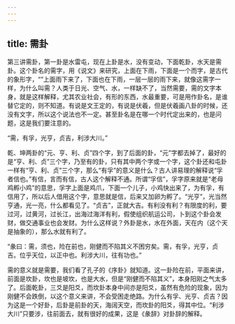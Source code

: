 ```yaml
---
---
---
```

title: 需卦
---




第三讲需卦，第一卦是水雷屯，现在上卦是水，没有变动，下面乾卦，水天是需卦。这个卦名的需字，用《说文》来研究，上面在下雨，下面是一个而字，是古代的象形字，“”上面雨下来了，下面也在下雨，一层一层的雨下来，就像这需字一样，为什么叫需？人类于日光、空气、水，一样缺不了，当然需要，需的文字本身，就是这样解释，尤其农业社会，有形的东西，水最重要，可是用作卦名，是谁替它定的，则不知道。有说是文王定的，有说是伏羲，但是伏羲画八卦的时候，还没有文字，所以这个说法也不一定。甚至卦名是在哪一个时代定出来的，也是问题，这是我们要注意的。

“需，有孚，光亨，贞吉，利涉大川。”

乾、坤两卦的“元、亨、利、贞”四个字，到了后面的卦，“元”字都去掉了，最好的是“亨、利、贞”三个字，乃至有的卦，只有其中两个字或一个字，这个卦还和屯卦一样有“亨、利、贞”三个字，那么“有孚”的意义是什么？古人讲易理的解释说“孚者信也。”有信，言而有信，古人这个解释不通。所谓“孚信”，孚字原来就是“老母鸡孵小鸡”的意思，孚字上面是鸡爪，下面一个儿子，小鸡快出来了，为有孚，有信用了，所以后人借用这个字，意思就是信，后来又加卵为孵了。“光亨”，光当然亨通，光一亮，什么都看见了。“贞吉”，正就大吉。有利没有利？有限度的利，要过河，过黄河，过长江，出海过海洋有利，假使组织航运公司，卜到这个卦会发财，做交通事业也会发财。为什么这样说？外卦是水，水在外面，天在内（这个天是抽象的），那么水就有利了。

“彖曰：需，须也，险在前也，刚健而不陷其义不困穷矣。需，有孚，光亨，贞吉。位乎天位，以正中也。利涉大川，往有功也。”

需的意义就是需要，我们看了孔子的《序卦》就知道。这一卦险在前，平面来讲，前面是坎卦，坎也是坡坎，也是大水，但是“刚健而不陷其义”，本身阳刚之气太多了。后面乾卦，三爻是阳爻，而坎卦本身中间亦是阳爻，虽然有危险的现象，因为刚健不会跌倒，以这个意义来讲，不会受困走绝路。为什么有孚、光亨、贞吉？因为这是一个好卦，后卦是前卦的天，海阔天空，而坎卦的阳爻，得其中位。“利涉大川”只要涉，往前面去，就有很好的成果，这是《彖辞》对卦辞的解释。